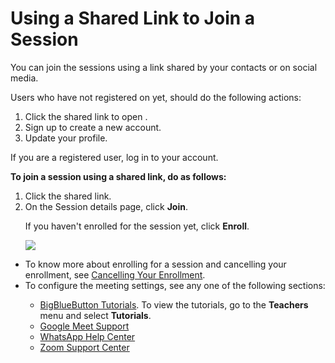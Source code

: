 
# Using a Shared Link to Join a Session

You can join the <PartialExample mentored /> sessions using a link shared by your contacts or on social media.

   <Admonition type="note">
   <p>Users who have not registered on <PartialExample mentored /> yet, should do the following actions:</p>
      <ol>
      <li>Click the shared link to open <PartialExample mentored />.</li>
      <li>Sign up to create a new account.</li>
      <li>Update your profile.</li>
      </ol>
   <p>If you are a registered user, log in to your account.</p>
   </Admonition>

<p><b>To join a session using a shared link, do as follows:</b></p>
<ol>
<li>Click the shared link.</li> 
<li>On the Session details page, click <b>Join</b>.</li> 
<p>
   <Admonition type="note">    
   <p>If you haven't enrolled for the session yet, click <b>Enroll</b>.</p>
   </Admonition>
</p>
<p>
   <img src={PortalSessionDetailsJoin} />
</p>
<JoinStepPortal />
</ol> 

<Admonition type="info"> 
<ul>
<li>To know more about enrolling for a session and cancelling your enrollment, see <a href="enrolling-for-a-session#cancelling-your-enrollment">Cancelling Your Enrollment</a>.</li>
<li>To configure the meeting settings, see any one of the following sections:</li>
   <ul>
   <li><a href="https://bigbluebutton.org">BigBlueButton Tutorials</a>. To view the tutorials, go to the <b>Teachers</b> menu and select <b>Tutorials</b>.</li>
   <li><a href="https://support.google.com/">Google Meet Support</a></li>
   <li><a href="https://www.whatsapp.com/">WhatsApp Help Center</a></li>
   <li><a href="https://zoom.us/">Zoom Support Center</a></li>
   </ul>
</ul>
</Admonition>